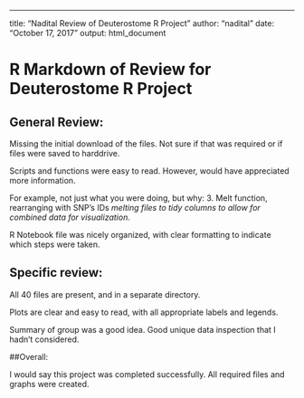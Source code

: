 ---
title: "Nadital Review of Deuterostome R Project"
author: "nadital"
date: "October 17, 2017"
output: html_document

# R Markdown of Review for Deuterostome R Project

## General Review:

Missing the initial download of the files. Not sure if that was required or if files were saved to harddrive. 

Scripts and functions were easy to read. However, would have appreciated more information. 

For example, not just what you were doing, but why:
3. Melt function, rearranging with SNP's IDs *melting files to tidy columns to allow for combined data for visualization.*

R Notebook file was nicely organized, with clear formatting to indicate which steps were taken.

## Specific review:

All 40 files are present, and in a separate directory.

Plots are clear and easy to read, with all appropriate labels and legends. 

Summary of group was a good idea. Good unique data inspection that I hadn't considered. 

##Overall:

I would say this project was completed successfully. All required files and graphs were created.